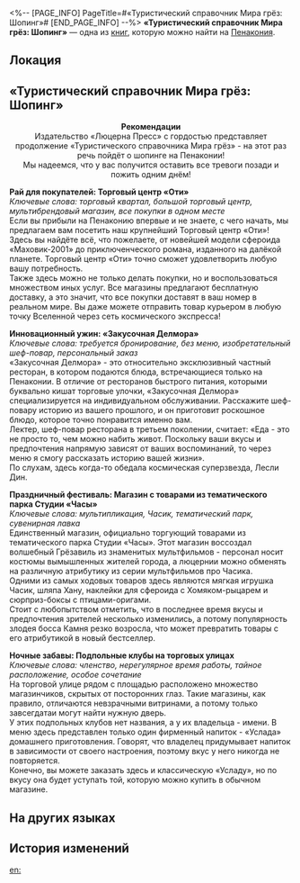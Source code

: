 <%-- [PAGE_INFO]
PageTitle=#«Туристический справочник Мира грёз: Шопинг»#
[END_PAGE_INFO] --%>
{{Дополнить}}
{{Книга Инфобокс
|id           = 311
|Название     = 
|Изображение  = Предмет Книга Пенакония.png
|Мир          = Пенакония
|Томов        = 1
|Автор        = <!--нужно добавить-->
|Описание     = Одно из продолжений туристического справочника, в котором рассказывается об интересных магазинах в различных регионах Пенаконии.
|Том1         = {{tx}}
|Источник1    = {{tx|Отсутствует источник}}
|Персонажи    = 
|Фракции      = 
}}
'''«Туристический справочник Мира грёз: Шопинг»''' — одна из [[Книги|книг]], которую можно найти на [[Пенакония]].

==Локация==
{{Отметка карты|<!--название карты-->|<!--id отметки-->}}

==«Туристический справочник Мира грёз: Шопинг»==
<div align="center">'''Рекомендации'''<br />
Издательство «Люцерна Пресс» с гордостью представляет продолжение «Туристического справочника Мира грёз» - на этот раз речь пойдёт о шопинге на Пенаконии!<br />
Мы надеемся, что у вас получится оставить все тревоги позади и пожить одним днём!</div>

'''Рай для покупателей: Торговый центр «Оти»'''<br />
''Ключевые слова: торговый квартал, большой торговый центр, мультибрендовый магазин, все покупки в одном месте''<br />
Если вы прибыли на Пенаконию впервые и не знаете, с чего начать, мы предлагаем вам посетить наш крупнейший Торговый центр «Оти»!<br />
Здесь вы найдёте всё, что пожелаете, от новейшей модели сфероида «Маховик-2001» до приключенческого романа, изданного на далёкой планете. Торговый центр «Оти» точно сможет удовлетворить любую вашу потребность.<br />
Также здесь можно не только делать покупки, но и воспользоваться множеством иных услуг. Все магазины предлагают бесплатную доставку, а это значит, что все покупки доставят в ваш номер в реальном мире. Вы даже можете отправить товар курьером в любую точку Вселенной через сеть космического экспресса!

'''Инновационный ужин: «Закусочная Делмора»'''<br />
''Ключевые слова: требуется бронирование, без меню, изобретательный шеф-повар, персональный заказ''<br />
«Закусочная Делмора» - это относительно эксклюзивный частный ресторан, в котором подаются блюда, встречающиеся только на Пенаконии. В отличие от ресторанов быстрого питания, которыми буквально кишат торговые улочки, «Закусочная Делмора» специализируется на индивидуальном обслуживании. Расскажите шеф-повару историю из вашего прошлого, и он приготовит роскошное блюдо, которое точно понравится именно вам.<br />
Лектер, шеф-повар ресторана в третьем поколении, считает: «Еда - это не просто то, чем можно набить живот. Поскольку ваши вкусы и предпочтения напрямую зависят от ваших воспоминаний, то через меню я смогу рассказать историю вашей жизни».<br />
По слухам, здесь когда-то обедала космическая суперзвезда, Лесли Дин.

'''Праздничный фестиваль: Магазин с товарами из тематического парка Студии «Часы»'''<br />
''Ключевые слова: мультипликация, Часик, тематический парк, сувенирная лавка''<br />
Единственный магазин, официально торгующий товарами из тематического парка Студии «Часы». Этот магазин воссоздал волшебный Грёзавиль из знаменитых мультфильмов - персонал носит костюмы вымышленных жителей города, а люцернии можно обменять на различную атрибутику из серии мультфильмов про Часика.<br />
Одними из самых ходовых товаров здесь являются мягкая игрушка Часик, шляпа Хану, наклейки для сфероида с Хомяком-рыцарем и сюрприз-боксы с птицами-оригами.<br />
Стоит с любопытством отметить, что в последнее время вкусы и предпочтения зрителей несколько изменились, а потому популярность злодея босса Камня резко возросла, что может превратить товары с его атрибутикой в новый бестселлер.

'''Ночные забавы: Подпольные клубы на торговых улицах'''<br />
''Ключевые слова: членство, нерегулярное время работы, тайное расположение, особое сочетание''<br />
На торговой улице рядом с площадью расположено множество магазинчиков, скрытых от посторонних глаз. Такие магазины, как правило, отличаются невзрачными витринами, а потому только завсегдатаи могут найти нужную дверь.<br />
У этих подпольных клубов нет названия, а у их владельца - имени. В меню здесь представлен только один фирменный напиток - «Услада» домашнего приготовления. Говорят, что владелец придумывает напиток в зависимости от своего настроения, поэтому вкус у него никогда не повторяется.<br />
Конечно, вы можете заказать здесь и классическую «Усладу», но по вкусу она будет уступать той, которую можно купить в обычном магазине.

==На других языках==
{{На других языках
|en   = ''Dreamscape Tourist Compendium &mdash; Shopping''
|zhs  = 《梦境旅游指南-购物篇》
|zht  = 《夢境旅遊指南-購物篇》
|ja   = 『夢境旅行ガイド-ショッピング編』
|ko   = ≪꿈세계 여행 가이드-쇼핑편≫
|es   = «Compendio turístico del paisaje onírico: Compras»
|fr   = ''Guide touristique du Pays des rêves : Shopping''
|ru   = «Туристический справочник Мира грёз: Шопинг»
|th   = "คู่มือท่องเที่ยวแดนฝัน - การซื้อสินค้า"
|vi   = "Hướng Dẫn Du Lịch Cõi Mộng-Mua Sắm"
|de   = „Handbücher für Touristen der Traumlandschaft – Einkaufen“
|id   = "Panduan Wisata Dunia Mimpi - Belanja"
|pt   = "Compêndio Turístico do Mundonírico – Compras"
}}

==История изменений==
{{История изменений|3.5}}

[[en:]]